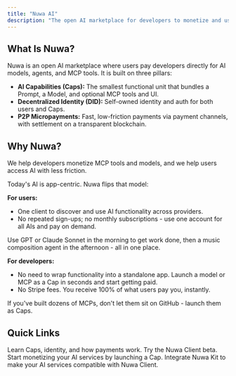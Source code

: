 ```yaml
---
title: "Nuwa AI"
description: "The open AI marketplace for developers to monetize and users to enjoy AI"
---
```

## What Is Nuwa?

Nuwa is an open AI marketplace where users pay developers directly for AI models, agents, and MCP tools. It is built on three pillars:

- **AI Capabilities (Caps):** The smallest functional unit that bundles a Prompt, a Model, and optional MCP tools and UI.
- **Decentralized Identity (DID):** Self-owned identity and auth for both users and Caps.
- **P2P Micropayments:** Fast, low-friction payments via payment channels, with settlement on a transparent blockchain.

## Why Nuwa?

We help developers monetize MCP tools and models, and we help users access AI with less friction.

Today's AI is app-centric. Nuwa flips that model:

**For users:**
  - One client to discover and use AI functionality across providers.
  - No repeated sign-ups; no monthly subscriptions - use one account for all AIs and pay on demand.

Use GPT or Claude Sonnet in the morning to get work done, then a music composition agent in the afternoon - all in one place.

**For developers:**
  - No need to wrap functionality into a standalone app. Launch a model or MCP as a Cap in seconds and start getting paid.
  - No Stripe fees. You receive 100% of what users pay you, instantly.

If you've built dozens of MCPs, don't let them sit on GitHub - launch them as Caps.


## Quick Links

<CardGroup cols={2}>
  <Card title="Core Concepts" icon="book" href="/introduction/core-concepts/capabilities">
    Learn Caps, identity, and how payments work.
  </Card>
  <Card title="Nuwa AI Client" icon="rocket" href="https://test-app.nuwa.dev">
    Try the Nuwa Client beta.
  </Card>
  <Card title="Launch a Cap" icon="hammer" href="/build-caps/quickstart">
    Start monetizing your AI services by launching a Cap.
  </Card>
  <Card title="Nuwa Kit" icon="code" href="/sdk/index">
    Integrate Nuwa Kit to make your AI services compatible with Nuwa Client.
  </Card>
</CardGroup>